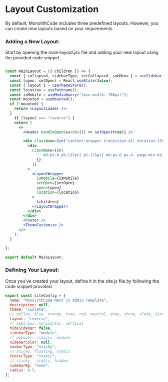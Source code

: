 # Layout Customization

By default, MonolithCode includes three predefined layouts. However, you can create new layouts based on your requirements.

### Adding a New Layout:

Start by opening the main-layout.jsx file and adding your new layout using the provided code snippet.


```jsx filename="main-layout.jsx"

const MainLayout = ({ children }) => {
  const { collapsed, sidebarType, setCollapsed, subMenu } = useSidebar();
  const [open, setOpen] = React.useState(false);
  const { layout } = useThemeStore();
  const location = usePathname();
  const isMobile = useMediaQuery("(min-width: 768px)");
  const mounted = useMounted();
  if (!mounted) {
    return <LayoutLoader />;
  }
    if (layout === "reverse") {
    return (
      <>
        <Header handleOpenSearch={() => setOpen(true)} />

        <div className={cn("content-wrapper transition-all duration-150 ")}>
          <div
            className={cn(
              "  md:pt-6 pb-[37px] pt-[15px] md:px-6 px-4  page-min-height-reverse ",
              {}
            )}
          >
            <LayoutWrapper
              isMobile={isMobile}
              setOpen={setOpen}
              open={open}
              location={location}
            >
              {children}
            </LayoutWrapper>
          </div>
        </div>
        <Footer />
        <ThemeCustomize />
      </>
    );
  }

};

export default MainLayout;

```

### Defining Your Layout:

Once you've created your layout, define it in the site.js file by following the code snippet provided.


```js filename="site.js"
export const siteConfig = {
  name: "MonolithCode Next js Admin Template",
  description: null,
  theme: "violate",
  // yellow, blue, orange, rose, red, neutral, gray, stone, slate, zinc, violate
  layout: "reverse",
  // semi-box, horizontal, vertical
  hideSideBar: false,
  sidebarType: "module",
  // popover, classic, module
  sidebarColor: null,
  navbarType: "sticky",
  // sticky, floating, static
  footerType: "static",
  // sticky,  static, hidden
  sidebarBg: "none",
  radius: 0.5,
};
```

